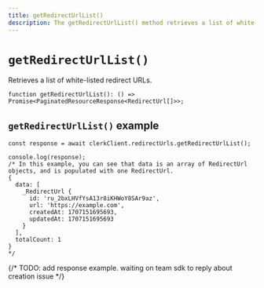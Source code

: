 ```yaml
---
title: getRedirectUrlList()
description: The getRedirectUrlList() method retrieves a list of white-listed redirect URLs.
---
```


# `getRedirectUrlList()`

Retrieves a list of white-listed redirect URLs.

```tsx
function getRedirectUrlList(): () => Promise<PaginatedResourceResponse<RedirectUrl[]>>;
```

## `getRedirectUrlList()` example

```tsx
const response = await clerkClient.redirectUrls.getRedirectUrlList();

console.log(response);
/* In this example, you can see that data is an array of RedirectUrl objects, and is populated with one RedirectUrl.
{
  data: [
    _RedirectUrl {
      id: 'ru_2bxLHVfYsA13r8iKHWoY8SAr9az',
      url: 'https://example.com',
      createdAt: 1707151695693,
      updatedAt: 1707151695693
    }
  ],
  totalCount: 1
}
*/
```

{/* TODO: add response example. waiting on team sdk to reply about creation issue */}